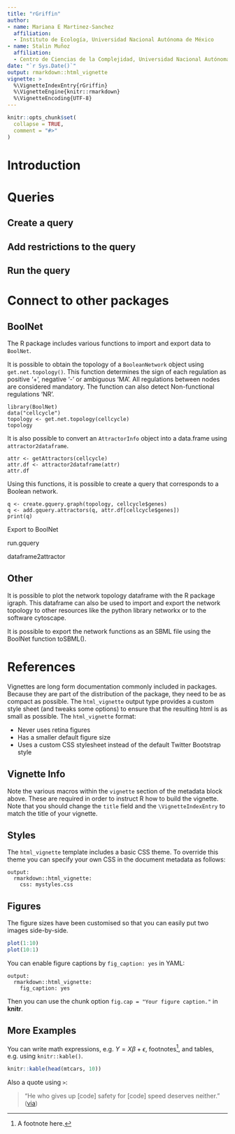 ```yaml
---
title: "rGriffin"
author: 
- name: Mariana E Martinez-Sanchez
  affiliation: 
  - Instituto de Ecología, Universidad Nacional Autónoma de México
- name: Stalin Muñoz
  affiliation:
  - Centro de Ciencias de la Complejidad, Universidad Nacional Autónoma de México
date: "`r Sys.Date()`"
output: rmarkdown::html_vignette
vignette: >
  %\VignetteIndexEntry{rGriffin}
  %\VignetteEngine{knitr::rmarkdown}
  %\VignetteEncoding{UTF-8}
---
```


```r
knitr::opts_chunk$set(
  collapse = TRUE,
  comment = "#>"
)
```

# Introduction


# Queries

## Create a query

## Add restrictions to the query

## Run the query



# Connect to other packages

## BoolNet

The R package includes various functions to import and export data to `BoolNet`.

It is possible to obtain the topology of a `BooleanNetwork` object using `get.net.topology()`. This function determines the sign of each regulation as positive '+', negative '-' or ambiguous 'MA'. All regulations between nodes are considered mandatory. The function can also detect Non-functional regulations 'NR'.

```
library(BoolNet)
data("cellcycle")
topology <- get.net.topology(cellcycle)
topology
```

It is also possible to convert an `AttractorInfo` object into a data.frame using `attractor2dataframe`.

```
attr <- getAttractors(cellcycle)
attr.df <- attractor2dataframe(attr)
attr.df
```

Using this functions, it is possible to create a query that corresponds to a Boolean network.

```
q <- create.gquery.graph(topology, cellcycle$genes)
q <- add.gquery.attractors(q, attr.df[cellcycle$genes])
print(q)
```

Export to BoolNet

run.gquery

dataframe2attractor


## Other

It is possible to plot the network topology dataframe with the R package igraph. This dataframe can also be used to import and export the network topology to other resources like the python library networkx or to the software cytoscape.

It is possible to export the network functions as an SBML file using the BoolNet function toSBML().





# References



Vignettes are long form documentation commonly included in packages. Because they are part of the distribution of the package, they need to be as compact as possible. The `html_vignette` output type provides a custom style sheet (and tweaks some options) to ensure that the resulting html is as small as possible. The `html_vignette` format:

- Never uses retina figures
- Has a smaller default figure size
- Uses a custom CSS stylesheet instead of the default Twitter Bootstrap style

## Vignette Info

Note the various macros within the `vignette` section of the metadata block above. These are required in order to instruct R how to build the vignette. Note that you should change the `title` field and the `\VignetteIndexEntry` to match the title of your vignette.

## Styles

The `html_vignette` template includes a basic CSS theme. To override this theme you can specify your own CSS in the document metadata as follows:

    output: 
      rmarkdown::html_vignette:
        css: mystyles.css

## Figures

The figure sizes have been customised so that you can easily put two images side-by-side. 

```r
plot(1:10)
plot(10:1)
```

You can enable figure captions by `fig_caption: yes` in YAML:

    output:
      rmarkdown::html_vignette:
        fig_caption: yes

Then you can use the chunk option `fig.cap = "Your figure caption."` in **knitr**.

## More Examples

You can write math expressions, e.g. $Y = X\beta + \epsilon$, footnotes^[A footnote here.], and tables, e.g. using `knitr::kable()`.

```r
knitr::kable(head(mtcars, 10))
```

Also a quote using `>`:

> "He who gives up [code] safety for [code] speed deserves neither."
([via](https://twitter.com/hadleywickham/status/504368538874703872))
